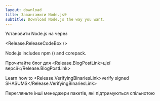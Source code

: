 ```yaml
---
layout: download
title: Завантажити Node.js®
subtitle: Download Node.js the way you want.
---
```


<section>
  Установити Node.js <Release.VersionDropdown /> на  <Release.OperatingSystemDropdown /> через <Release.PlatformDropdown />

  <Release.ReleaseCodeBox />
</section>

<section>
  Node.js includes <LinkWithArrow href="https://npmjs.com">npm</LinkWithArrow> (<Release.NpmVersion />) and corepack.

  Прочитайте блог для <Release.BlogPostLink>цієї версії</Release.BlogPostLink>

  Learn how to <Release.VerifyingBinariesLink>verify signed SHASUMS</Release.VerifyingBinariesLink>

  Перегляньте інші <LinkWithArrow href="/download/package-manager/all">менеджери пакетів</LinkWithArrow>, які підтримуються спільнотою
</section>
